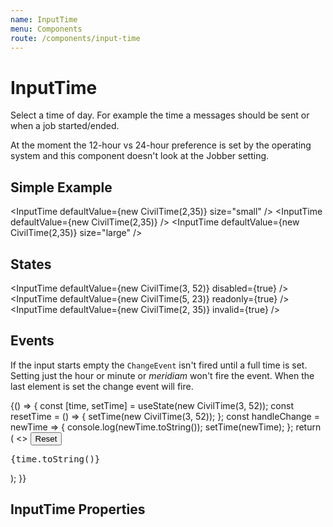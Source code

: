 ```yaml
---
name: InputTime
menu: Components
route: /components/input-time
---
```



# InputTime

<ComponentStatus stage="pre" responsive="no" accessible="no" />

Select a time of day. For example the time a messages should be sent or when a
job started/ended.

At the moment the 12-hour vs 24-hour preference is set by the operating system
and this component doesn't look at the Jobber setting.

## Simple Example

<Playground>

  <InputTime defaultValue={new CivilTime(2,35)} size="small" />
  <InputTime defaultValue={new CivilTime(2,35)} />
  <InputTime defaultValue={new CivilTime(2,35)} size="large" />

</Playground>

## States

<Playground>

  <InputTime defaultValue={new CivilTime(3, 52)} disabled={true} />
  <InputTime defaultValue={new CivilTime(5, 23)} readonly={true} />
  <InputTime defaultValue={new CivilTime(2, 35)} invalid={true} />

</Playground>

## Events

If the input starts empty the `ChangeEvent` isn't fired until a full time is
set. Setting just the hour or minute or _meridiam_ won't fire the event. When
the last element is set the change event will fire.

<Playground>
  {() => {
    const [time, setTime] = useState(new CivilTime(3, 52));
    const resetTime = () => {
      setTime(new CivilTime(3, 52));
    };
    const handleChange = newTime => {
      console.log(newTime.toString());
      setTime(newTime);
    };
    return (
      <>
        <button type="button" onClick={resetTime}>
          Reset
        </button>
        <InputTime value={time} onChange={handleChange} />
        <pre>{time.toString()}</pre>
      </>
    );
  }}
</Playground>

## InputTime Properties

<Props of={InputTime} />
